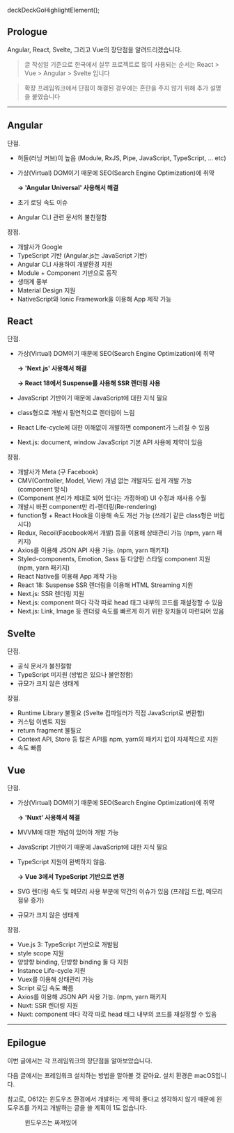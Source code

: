 deckDeckGoHighlightElement();

## Prologue

Angular, React, Svelte, 그리고 Vue의 장단점을 알려드리겠습니다.

> 글 작성일 기준으로 한국에서 실무 프로젝트로 많이 사용되는 순서는 React > Vue > Angular > Svelte 입니다

> 확장 프레임워크에서 단점이 해결된 경우에는 혼란을 주지 않기 위해 추가 설명을 붙였습니다

---

## Angular

단점.

- 허들(러닝 커브)이 높음 (Module, RxJS, Pipe, JavaScript, TypeScript, ... etc)
- 가상(Virtual) DOM이기 때문에 SEO(Search Engine Optimization)에 취약

    __→ 'Angular Universal' 사용해서 해결__
- 초기 로딩 속도 이슈
- Angular CLI 관련 문서의 불친절함

장점.

- 개발사가 Google
- TypeScript 기반 (Angular.js는 JavaScript 기반)
- Angular CLI 사용하여 개발환경 지원
- Module + Component 기반으로 동작
- 생태계 풍부
- Material Design 지원
- NativeScript와 Ionic Framework을 이용해 App 제작 가능

## React

단점.

- 가상(Virtual) DOM이기 때문에 SEO(Search Engine Optimization)에 취약

    __→ 'Next.js' 사용해서 해결__

    __→ React 18에서 Suspense를 사용해 SSR 렌더링 사용__
- JavaScript 기반이기 때문에 JavaScript에 대한 지식 필요
- class형으로 개발시 필연적으로 렌더링이 느림
- React Life-cycle에 대한 이해없이 개발하면 component가 느려질 수 있음
- Next.js: document, window JavaScript 기본 API 사용에 제약이 있음

장점.

- 개발사가 Meta (구 Facebook)
- CMV(Controller, Model, View) 개념 없는 개발자도 쉽게 개발 가능 (component 방식)
- (Component 분리가 제대로 되어 있다는 가정하에) UI 수정과 재사용 수월
- 개발시 바뀐 component만 리-렌더링(Re-rendering)
- function형 + React Hook을 이용해 속도 개선 가능 (쓰레기 같은 class형은 버립시다)
- Redux, Recoil(Facebook에서 개발) 등을 이용해 상태관리 가능 (npm, yarn 패키지)
- Axios를 이용해 JSON API 사용 가능. (npm, yarn 패키지)
- Styled-components, Emotion, Sass 등 다양한 스타일 component 지원 (npm, yarn 패키지)
- React Native를 이용해 App 제작 가능
- React 18: Suspense SSR 렌더링을 이용해 HTML Streaming 지원
- Next.js: SSR 렌더링 지원
- Next.js: component 마다 각각 따로 head 태그 내부의 코드를 재설정할 수 있음
- Next.js: Link, Image 등 렌더링 속도를 빠르게 하기 위한 장치들이 마련되어 있음

## Svelte

단점.

- 공식 문서가 불친절함
- TypeScript 미지원 (방법은 있으나 불안정함)
- 규모가 크지 않은 생태계

장점.

- Runtime Library 불필요 (Svelte 컴파일러가 직접 JavaScript로 변환함)
- 커스텀 이벤트 지원
- return fragment 불필요
- Context API, Store 등 많은 API를 npm, yarn의 패키지 없이 자체적으로 지원
- 속도 빠름

## Vue

단점. 

- 가상(Virtual) DOM이기 때문에 SEO(Search Engine Optimization)에 취약

    __→ 'Nuxt' 사용해서 해결__
- MVVM에 대한 개념이 있어야 개발 가능
- JavaScript 기반이기 때문에 JavaScript에 대한 지식 필요
- TypeScript 지원이 완벽하지 않음.

    __→ Vue 3에서 TypeScript 기반으로 변경__
- SVG 렌더링 속도 및 메모리 사용 부분에 약간의 이슈가 있음 (프레임 드랍, 메모리 점유 증가)
- 규모가 크지 않은 생태계

장점.

- Vue.js 3: TypeScript 기반으로 개발됨
- style scope 지원
- 양방향 binding, 단방향 binding 둘 다 지원
- Instance Life-cycle 지원
- Vuex를 이용해 상태관리 가능
- Script 로딩 속도 빠름
- Axios를 이용해 JSON API 사용 가능. (npm, yarn 패키지
- Nuxt: SSR 렌더링 지원
- Nuxt: component 마다 각각 따로 head 태그 내부의 코드를 재설정할 수 있음

---

## Epilogue

이번 글에서는 각 프레임워크의 장단점을 알아보았습니다.

다음 글에서는 프레임워크 설치하는 방법을 알아볼 것 같아요. 설치 환경은 macOS입니다.

참고로, O612는 윈도우즈 환경에서 개발하는 게 딱히 좋다고 생각하지 않기 때문에 윈도우즈를 가지고 개발하는 글을 쓸 계획이 1도 없습니다.

<figure>
  <picture>
    <source srcSet={`/0/20220110/shut-up-babe.webp?${uuidv4()}`} type="image/webp" />
    <img src={`/0/20220110/shut-up-babe.jpg?${uuidv4()}`} alt='' />
  </picture>
  <figcaption>윈도우즈는 짜져있어</figcaption>
</figure>
